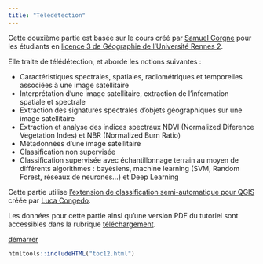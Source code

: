 ```yaml
---
title: "Télédétection"
---
```


::: {.row}

::: {.content .col-xs-12 .col-sm-8 .col-md-9}

Cette douxième partie est basée sur le cours créé par [Samuel Corgne](https://perso.univ-rennes2.fr/samuel.corgne) pour les étudiants en [licence 3 de Géographie de l'Université Rennes 2](https://formations.univ-rennes2.fr/fr/formations/licence-22/licence-mention-geographie-JE70TNDB.html).

Elle traite de télédétection, et aborde les notions suivantes :

* Caractéristiques spectrales, spatiales, radiométriques et temporelles associées à une image satellitaire
* Interprétation d'une image satellitaire, extraction de l’information spatiale et spectrale
* Extraction des signatures spectrales d’objets géographiques sur une image satellitaire
* Extraction et analyse des indices spectraux NDVI (Normalized Diference Vegetation Indes) et NBR (Normalized Burn Ratio)
* Métadonnées d'une image satellitaire
* Classification non supervisée
* Classification supervisée avec échantillonnage terrain au moyen de différents algorithmes : bayésiens, machine learning (SVM, Random Forest, réseaux de neurones...) et Deep Learning

Cette partie utilise [l'extension de classification semi-automatique pour QGIS](https://fromgistors.blogspot.com/p/semi-automatic-classification-plugin.html) créée par [Luca Congedo](https://github.com/semiautomaticgit).

Les données pour cette partie ainsi qu'une version PDF du tutoriel sont accessibles dans la rubrique  [téléchargement](telechargement.html).

[démarrer](12_01_intro_teledec.html)

:::

```r
htmltools::includeHTML("toc12.html")
```

:::

